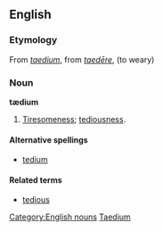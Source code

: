 ==English==
===Etymology===
From {{L.}} ''[[taedium]]'', from ''[[taedēre]]'', (to weary)

===Noun===
[[Category:English nouns]]
'''tædium'''

# [[Tiresomeness]]; [[tediousness]].

====Alternative spellings====
*[[tedium]]

====Related terms====
*[[tedious]]

[[Category:English words spelled with diacritics and/or ligatures|Taedium]]